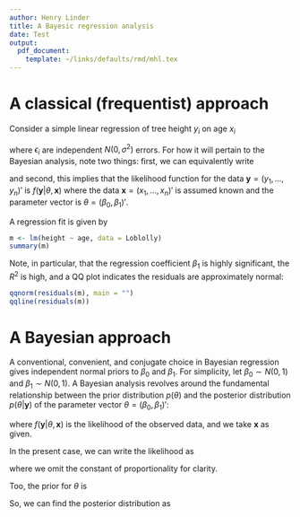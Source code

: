 ```yaml
---
author: Henry Linder
title: A Bayesic regression analysis
date: Test
output:
  pdf_document:
    template: ~/links/defaults/rmd/mhl.tex
---
```


# A classical (frequentist) approach

Consider a simple linear regression of tree height $y_i$ on age $x_i$

\begin{gather}
y_i = \beta_0 + \beta_1 x_i + \epsilon_i
\end{gather}

where $\epsilon_i$ are independent $N(0,\sigma^2)$ errors. For how it
will pertain to the Bayesian analysis, note two things: first, we can
equivalently write

\begin{equation}
y_i \sim N(\beta_0 + \beta_1 x_i, \sigma^2)
\end{equation}

and second, this implies that the likelihood function for the data
$\mathbf{y}=(y_1,\dots,y_n)'$ is $f(\mathbf{y}|\theta, \mathbf{x})$
where the data $\mathbf{x}=(x_1,\dots,x_n)'$ is assumed known and the
parameter vector is $\theta = (\beta_0, \beta_1)'$.

A regression fit is given by

```r

m <- lm(height ~ age, data = Loblolly)
summary(m)

```

Note, in particular, that the regression coefficient $\beta_1$ is
highly significant, the $R^2$ is high, and a QQ plot indicates the
residuals are approximately normal:

```r

qqnorm(residuals(m), main = "")
qqline(residuals(m))

```

# A Bayesian approach

A conventional, convenient, and conjugate choice in Bayesian
regression gives independent normal priors to $\beta_0$ and
$\beta_1$. For simplicity, let $\beta_0 \sim N(0, 1)$ and $\beta_1
\sim N(0, 1)$. A Bayesian analysis revolves around the fundamental
relationship between the prior distribution $p(\theta)$ and the
posterior distribution $p(\theta|\mathbf{y})$ of the
parameter vector $\theta = (\beta_0, \beta_1)'$:

\begin{gather}
p(\theta|\mathbf{y}) \propto f(\mathbf{y}|\theta,
\mathbf{x})p(\theta)
\end{gather}

where $f(\mathbf{y}|\theta, \mathbf{x})$ is the likelihood of the
observed data, and we take $\mathbf{x}$ as given.

In the present case, we can write the likelihood as

\begin{gather}
f(\mathbf{y}|\theta,\mathbf{x}) = \prod_{i=1}^n f(y_i|\theta,x_i)
\propto \exp
\left[ -\frac{1}{2\sigma^2} \sum_{i=1}^n (y_i - \beta_0 - \beta_1 x_i)^2 \right]
\end{gather}

where we omit the constant of proportionality for clarity.

Too, the prior for $\theta$ is

\begin{equation}
p(\theta) = p(\beta_0) p(\beta_1) \propto
\exp \left[ -\frac{1}{2} \left( \beta_0^2 + \beta_1^2 \right) \right]
\end{equation}

So, we can find the posterior distribution as

\begin{gather}
p(\theta|\mathbf{y}) \propto p(\beta_0|\mathbf{y}) p(\beta_1|\mathbf{y})
\end{gather}


